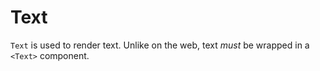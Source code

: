 
# Text

`Text` is used to render text. Unlike on the web, text <i>must</i> be wrapped in a `<Text>` component.

<Example code={text} />
